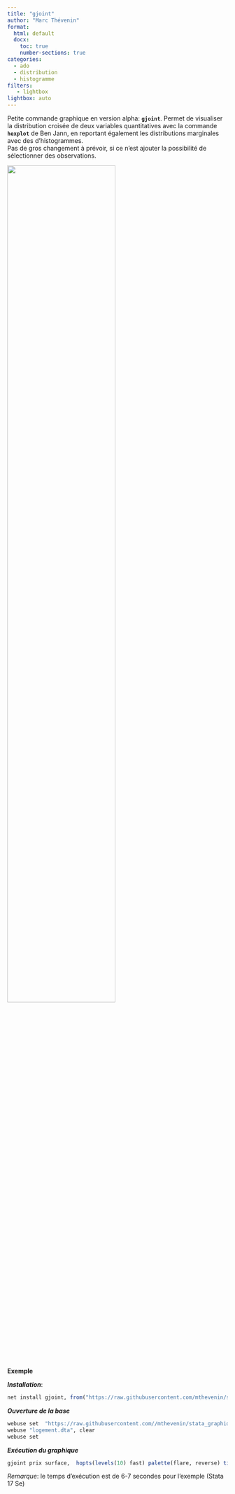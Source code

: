 ```yaml
---
title: "gjoint"
author: "Marc Thévenin"
format: 
  html: default
  docx:
    toc: true
    number-sections: true
categories:
  - ado
  - distribution
  - histogramme
filters:
   - lightbox
lightbox: auto
---
```


Petite commande graphique en version alpha: **`gjoint`**. Permet de visualiser la distribution croisée de deux variables quantitatives avec la commande **`hexplot`** de Ben Jann, en reportant également les distributions marginales avec des d'histogrammes.  
Pas de gros changement à prévoir, si ce n'est ajouter la possibilité de sélectionner des observations.  

![](g1.png){width=70%}


**Exemple**

***Installation***:

```r
net install gjoint, from("https://raw.githubusercontent.com/mthevenin/stata_graphiques/master/ressources/gjoint/") replace
```

***Ouverture de la base***

```r
webuse set  "https://raw.githubusercontent.com//mthevenin/stata_graphiques/master/ressources/gjoint"
webuse "logement.dta", clear
webuse set
```

***Exécution du graphique***

```r
gjoint prix surface,  hopts(levels(10) fast) palette(flare, reverse) title("gjoint alpha")
```


*Remarque*: le temps d'exécution est de 6-7 secondes pour l'exemple (Stata 17 Se)






